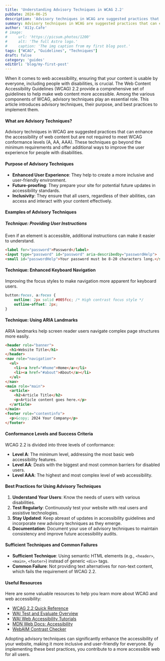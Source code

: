 ```yaml
---
title: 'Understanding Advisory Techniques in WCAG 2.2'
pubDate: 2024-06-25
description: 'Advisory techniques in WCAG are suggested practices that can enhance the accessibility of web content but are not required to meet WCAG conformance.'
summary: Advisory techniques in WCAG are suggested practices that can enhance the accessibility of web content but are not required to meet WCAG conformance levels (A, AA, AAA). These techniques go beyond the minimum requirements and offer additional ways to improve the user experience for people with disabilities.
author: 'A11y.Cafe'
# image:
#     url: 'https://picsum.photos/1200'
#     alt: 'The full Astro logo.'
#     caption: 'The img caption from my first blog post.'
tags: ["WCAG", "Guidelines", "Techniques"]
draft: false
category: 'guides'
editUrl: 'blog/my-first-post'
---
```



When it comes to web accessibility, ensuring that your content is usable by everyone, including people with disabilities, is crucial. The Web Content Accessibility Guidelines (WCAG) 2.2 provide a comprehensive set of guidelines to help make web content more accessible. Among the various components of WCAG, advisory techniques play an essential role. This article introduces advisory techniques, their purpose, and best practices to implement them.

#### What are Advisory Techniques?

Advisory techniques in WCAG are suggested practices that can enhance the accessibility of web content but are not required to meet WCAG conformance levels (A, AA, AAA). These techniques go beyond the minimum requirements and offer additional ways to improve the user experience for people with disabilities.

#### Purpose of Advisory Techniques

- **Enhanced User Experience**: They help to create a more inclusive and user-friendly environment.
- **Future-proofing**: They prepare your site for potential future updates in accessibility standards.
- **Inclusivity**: They ensure that all users, regardless of their abilities, can access and interact with your content effectively.

#### Examples of Advisory Techniques

##### Technique: Providing User Instructions
Even if an element is accessible, additional instructions can make it easier to understand.

```html
<label for="password">Password</label>
<input type="password" id="password" aria-describedby="passwordHelp">
<small id="passwordHelp">Your password must be 8-20 characters long.</small>
```

#### Technique: Enhanced Keyboard Navigation
Improving the focus styles to make navigation more apparent for keyboard users.

```css
button:focus, a:focus {
    outline: 2px solid #005fcc; /* High contrast focus style */
    outline-offset: 2px;
}
```

#### Technique: Using ARIA Landmarks
ARIA landmarks help screen reader users navigate complex page structures more easily.

```html
<header role="banner">
  <h1>Website Title</h1>
</header>
<nav role="navigation">
  <ul>
    <li><a href="#home">Home</a></li>
    <li><a href="#about">About</a></li>
  </ul>
</nav>
<main role="main">
  <article>
    <h2>Article Title</h2>
    <p>Article content goes here.</p>
  </article>
</main>
<footer role="contentinfo">
  <p>&copy; 2024 Your Company</p>
</footer>
```

#### Conformance Levels and Success Criteria

WCAG 2.2 is divided into three levels of conformance:

- **Level A**: The minimum level, addressing the most basic web accessibility features.
- **Level AA**: Deals with the biggest and most common barriers for disabled users.
- **Level AAA**: The highest and most complex level of web accessibility.

#### Best Practices for Using Advisory Techniques

1. **Understand Your Users**: Know the needs of users with various disabilities.
2. **Test Regularly**: Continuously test your website with real users and assistive technologies.
3. **Stay Updated**: Keep abreast of updates in accessibility guidelines and incorporate new advisory techniques as they emerge.
4. **Documentation**: Document your use of advisory techniques to maintain consistency and improve future accessibility audits.

#### Sufficient Techniques and Common Failures

- **Sufficient Technique**: Using semantic HTML elements (e.g., `<header>`, `<main>`, `<footer>`) instead of generic `<div>` tags.
- **Common Failure**: Not providing text alternatives for non-text content, which fails the requirement of WCAG 2.2.

#### Useful Resources

Here are some valuable resources to help you learn more about WCAG and web accessibility:

- <a href="https://www.w3.org/WAI/WCAG22/quickref/" target="_blank">WCAG 2.2 Quick Reference</a>
- <a href="https://www.w3.org/WAI/test-evaluate/" target="_blank">WAI Test and Evaluate Overview</a>
- <a href="https://www.w3.org/WAI/tutorials/" target="_blank">WAI Web Accessibility Tutorials</a>
- <a href="https://developer.mozilla.org/en-US/docs/Web/Accessibility" target="_blank">MDN Web Docs: Accessibility</a>
- <a href="https://webaim.org/resources/contrastchecker/" target="_blank">WebAIM Contrast Checker</a>

Adopting advisory techniques can significantly enhance the accessibility of your website, making it more inclusive and user-friendly for everyone. By implementing these best practices, you contribute to a more accessible web for all users.